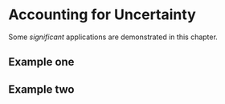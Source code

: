 # Accounting for Uncertainty 

Some _significant_ applications are demonstrated in this chapter.

## Example one

## Example two
